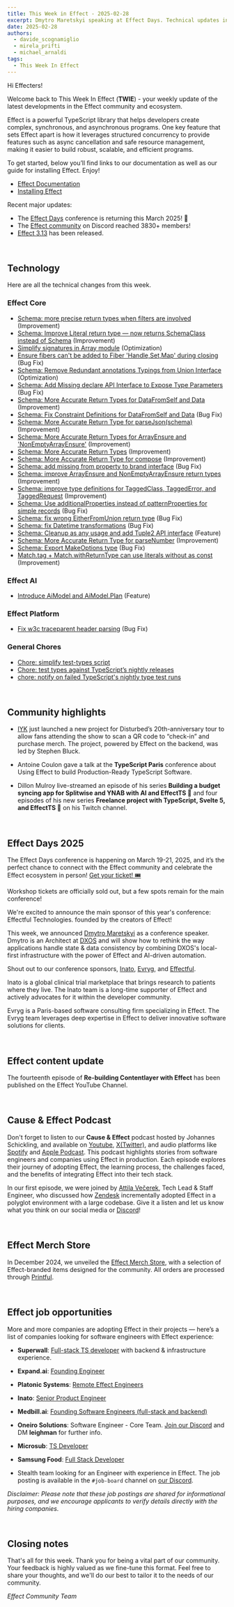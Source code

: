```yaml
---
title: This Week in Effect - 2025-02-28
excerpt: Dmytro Maretskyi speaking at Effect Days. Technical updates in Effect.
date: 2025-02-28
authors:
  - davide_scognamiglio
  - mirela_prifti
  - michael_arnaldi
tags:
  - This Week In Effect
---
```



Hi Effecters!

Welcome back to This Week In Effect (**TWIE**) - your weekly update of the latest developments in the Effect community and ecosystem.

Effect is a powerful TypeScript library that helps developers create complex, synchronous, and asynchronous programs. One key feature that sets Effect apart is how it leverages structured concurrency to provide features such as async cancellation and safe resource management, making it easier to build robust, scalable, and efficient programs.

To get started, below you’ll find links to our documentation as well as our guide for installing Effect. Enjoy!

- [Effect Documentation](/docs/getting-started/introduction/)
- [Installing Effect](/docs/getting-started/installation/)

Recent major updates:

- The [Effect Days](https://effect.website/events/effect-days) conference is returning this March 2025! 🎉
- The [Effect community](https://discord.gg/effect-ts) on Discord reached 3830+ members!
- [Effect 3.13](https://effect.website/blog/releases/effect/313) has been released.

&nbsp;
## Technology

Here are all the technical changes from this week.

### Effect Core
- [Schema: more precise return types when filters are involved](https://github.com/Effect-TS/effect/pull/4488) (Improvement)
- [Schema: Improve Literal return type — now returns SchemaClass instead of Schema](https://github.com/Effect-TS/effect/pull/4492) (Improvement)
- [Simplify signatures in Array module](https://github.com/Effect-TS/effect/pull/4495) (Optimization)
- [Ensure fibers can't be added to Fiber 'Handle,Set,Map' during closing](https://github.com/Effect-TS/effect/pull/4496) (Bug Fix)
- [Schema: Remove Redundant annotations Typings from Union Interface](https://github.com/Effect-TS/effect/pull/4499) (Optimization)
- [Schema: Add Missing declare API Interface to Expose Type Parameters](https://github.com/Effect-TS/effect/pull/4501) (Bug Fix)
- [Schema: More Accurate Return Types for DataFromSelf and Data](https://github.com/Effect-TS/effect/pull/4502) (Improvement)
- [Schema: Fix Constraint Definitions for DataFromSelf and Data](https://github.com/Effect-TS/effect/pull/4506) (Bug Fix)
- [Schema: More Accurate Return Type for parseJson(schema)](https://github.com/Effect-TS/effect/pull/4507) (Improvement)
- [Schema: More Accurate Return Types for ArrayEnsure and 'NonEmptyArrayEnsure'](https://github.com/Effect-TS/effect/pull/4508) (Improvement)
- [Schema: More Accurate Return Types](https://github.com/Effect-TS/effect/pull/4509) (Improvement)
- [Schema: More Accurate Return Type for compose](https://github.com/Effect-TS/effect/pull/4510) (Improvement)
- [Schema: add missing from property to brand interface](https://github.com/Effect-TS/effect/pull/4514) (Bug Fix)
- [Schema: improve ArrayEnsure and NonEmptyArrayEnsure return types](https://github.com/Effect-TS/effect/pull/4516) (Improvement)
- [Schema: improve type definitions for TaggedClass, TaggedError, and TaggedRequest](https://github.com/Effect-TS/effect/pull/4517) (Improvement)
- [Schema: Use additionalProperties instead of patternProperties for simple records](https://github.com/Effect-TS/effect/pull/4519) (Bug Fix)
- [Schema: fix wrong EitherFromUnion return type](https://github.com/Effect-TS/effect/pull/4520) (Bug Fix)
- [Schema: fix Datetime transformations](https://github.com/Effect-TS/effect/pull/4521) (Bug Fix)
- [Schema: Cleanup as any usage and add Tuple2 API interface](https://github.com/Effect-TS/effect/pull/4523) (Feature)
- [Schema: More Accurate Return Type for parseNumber](https://github.com/Effect-TS/effect/pull/4524) (Improvement)
- [Schema: Export MakeOptions type](https://github.com/Effect-TS/effect/pull/4533) (Bug Fix)
- [Match.tag + Match.withReturnType can use literals without as const](https://github.com/Effect-TS/effect/pull/4530) (Improvement)

### Effect AI
- [Introduce AiModel and AiModel.Plan](https://github.com/Effect-TS/effect/pull/4504) (Feature)

### Effect Platform 
- [Fix w3c traceparent header parsing](https://github.com/Effect-TS/effect/pull/4525) (Bug Fix)


### General Chores
- [Chore: simplify test-types script](https://github.com/Effect-TS/effect/pull/4498)
- [Chore: test types against TypeScript’s nightly releases](https://github.com/Effect-TS/effect/pull/4515)
- [chore: notify on failed TypeScript's nightly type test runs](https://github.com/Effect-TS/effect/pull/4528)


&nbsp;
## Community highlights
-  [IYK](https://iyk.app) just launched a new project for Disturbed’s 20th-anniversary tour to allow fans attending the show to scan a QR code to “check-in” and purchase merch. The project, powered by Effect on the backend, was led by Stephen Bluck.
  <Tweet id="1894725876207481128" />

- Antoine Coulon gave a talk at the **TypeScript Paris** conference about Using Effect to build Production-Ready TypeScript Software.
   <Tweet id="1895463434818589147" />

- Dillon Mulroy live-streamed an episode of his series **Building a budget syncing app for Splitwise and YNAB with AI and EffectTS 🚀** and four episodes of his new series **Freelance project with TypeScript, Svelte 5, and EffectTS 🚀** on his Twitch channel.
  <TwitchPlayerNonInteractive video="2389889202" />

&nbsp;
## Effect Days 2025
The Effect Days conference is happening on March 19-21, 2025, and it’s the perfect chance to connect with the Effect community and celebrate the Effect ecosystem in person! [Get your ticket! 🎟️](https://effect.website/events/effect-days)
  <Tweet id="1875510026896597173" />

Workshop tickets are officially sold out, but a few spots remain for the main conference!
  <Tweet id="1892170709624913956" />

We're excited to announce the main sponsor of this year's conference: Effectful Technologies. founded by the creators of Effect!
  <Tweet id="1895135474894729669" />

This week, we announced [Dmytro Maretskyi](https://github.com/dmaretskyi) as a conference speaker. Dmytro is an Architect at [DXOS](https://www.dxos.org/) and will show how to rethink the way applications handle state & data consistency by combining DXOS's local-first infrastructure with the power of Effect and AI-driven automation.
<Tweet id="1893994291292233949" />

Shout out to our conference sponsors, [Inato](https://inato.com/), [Evryg](https://www.evryg.com/), and [Effectful](https://effectful.co/).

Inato is a global clinical trial marketplace that brings research to patients where they live. The Inato team is a long-time supporter of Effect and actively advocates for it within the developer community.
  <Tweet id="1876251657811726345" />

Evryg is a Paris-based software consulting firm specializing in Effect. The Evryg team leverages deep expertise in Effect to deliver innovative software solutions for clients.
 <Tweet id="1886723228762042590" />

&nbsp;
## Effect content update

The fourteenth episode of **Re-building Contentlayer with Effect** has been published on the Effect YouTube Channel.

  <YouTube
    id="https://www.youtube.com/embed/PS7VHU0P8P8?si=DBnzmGKPgvgVeG9U"
    title="Rebuilding Contentlayer with Effect (Part 14)"
  />

&nbsp;
## Cause & Effect Podcast
Don't forget to listen to our **Cause & Effect** podcast hosted by Johannes Schickling, and available on [Youtube](https://www.youtube.com/@effect-ts), [X(Twitter)](https://x.com/EffectTS_/status/1861446144137531585), and audio platforms like [Spotify](https://open.spotify.com/episode/7Bkn7A8EXnoqWWmI0czAdz) and [Apple Podcast](https://podcasts.apple.com/us/podcast/cause-effect/id1781879869). This podcast highlights stories from software engineers and companies using Effect in production. Each episode explores their journey of adopting Effect, the learning process, the challenges faced, and the benefits of integrating Effect into their tech stack.

In our first episode, we were joined by [Attila Večerek](https://x.com/attilavecerek), Tech Lead & Staff Engineer, who discussed how [Zendesk](https://www.zendesk.com) incrementally adopted Effect in a polyglot environment with a large codebase. Give it a listen and let us know what you think on our social media or [Discord](https://discord.gg/effect-ts)!

<YouTube
  id="https://youtu.be/rNAqPHBQFEQ"
  title="Adopting Effect at Zendesk w/ Attila Večerek | Cause & Effect #1"
/>

&nbsp;
## Effect Merch Store
In December 2024, we unveiled the [Effect Merch Store](https://effect.website/merch), with a selection of Effect-branded items designed for the community. All orders are processed through [Printful](https://www.printful.com/).
  <Tweet id="1868605126862385238" />


&nbsp;
## Effect job opportunities

More and more companies are adopting Effect in their projects — here’s a list of companies looking for software engineers with Effect experience:

- **Superwall**: [Full-stack TS developer](https://twitter.com/jakemor/status/1854248980454228411) with backend & infrastructure experience.

- **Expand.ai**: [Founding Engineer](https://www.expand.ai/careers/founding-engineer)

- **Platonic Systems**: [Remote Effect Engineers](https://twitter.com/platonicsystems/status/1861470819861311945)

- **Inato**: [Senior Product Engineer](https://jobs.lever.co/inato/2bbbe759-d4ce-4cc4-8267-8bc998189469)

- **Medbill.ai**: [Founding Software Engineers (full-stack and backend)](https://www.linkedin.com/posts/codingtom_medbill-ai-activity-7260092522708762624-N7TH)

- **Oneiro Solutions**: Software Engineer - Core Team. [Join our Discord](https://discord.com/channels/795981131316985866/796153351372275743) and DM **leighman** for further info.

- **Microsub**: [TS Developer](https://x.com/0xdownshift/status/1880013835878154510)

- **Samsung Food**: [Full Stack Developer](https://whisk.bamboohr.com/careers/110)

- Stealth team looking for an Engineer with experience in Effect. The job posting is available in the `#job-board` channel on [our Discord](https://discord.com/channels/795981131316985866/796153351372275743/1333146824852115518).

*Disclaimer: Please note that these job postings are shared for informational purposes, and we encourage applicants to verify details directly with the hiring companies.*


&nbsp;
## Closing notes

That's all for this week. Thank you for being a vital part of our community. Your feedback is highly valued as we fine-tune this format. Feel free to share your thoughts, and we'll do our best to tailor it to the needs of our community.

_Effect Community Team_
